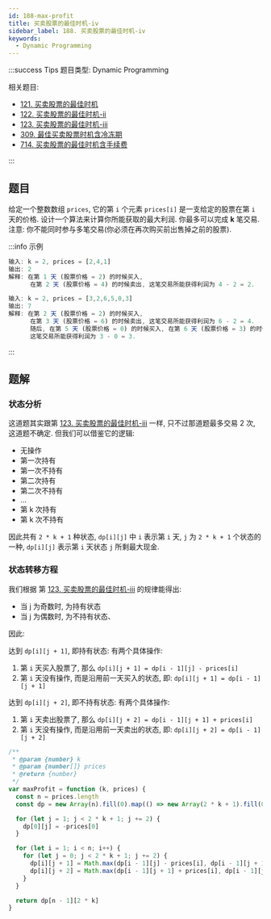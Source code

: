 ```yaml
---
id: 188-max-profit
title: 买卖股票的最佳时机-iv
sidebar_label: 188. 买卖股票的最佳时机-iv
keywords:
  - Dynamic Programming
---
```


:::success Tips
题目类型: Dynamic Programming

相关题目:

- [121. 买卖股票的最佳时机](/leetcode/easy/121-max-profit)
- [122. 买卖股票的最佳时机-ii](/leetcode/easy/122-max-profit)
- [123. 买卖股票的最佳时机-iii](/leetcode/hard/123-max-profit)
- [309. 最佳买卖股票时机含冷冻期](/leetcode/medium/309-max-profit)
- [714. 买卖股票的最佳时机含手续费](/leetcode/medium/714-max-profit)

:::

## 题目

给定一个整数数组 `prices`, 它的第 `i` 个元素 `prices[i]` 是一支给定的股票在第 `i` 天的价格. 设计一个算法来计算你所能获取的最大利润. 你最多可以完成 **k** 笔交易. 注意: 你不能同时参与多笔交易(你必须在再次购买前出售掉之前的股票).

:::info 示例

```ts
输入: k = 2, prices = [2,4,1]
输出: 2
解释: 在第 1 天 (股票价格 = 2) 的时候买入,
      在第 2 天 (股票价格 = 4) 的时候卖出, 这笔交易所能获得利润为 4 - 2 = 2.
```

```ts
输入: k = 2, prices = [3,2,6,5,0,3]
输出: 7
解释: 在第 2 天 (股票价格 = 2) 的时候买入,
      在第 3 天 (股票价格 = 6) 的时候卖出, 这笔交易所能获得利润为 6 - 2 = 4.
      随后, 在第 5 天 (股票价格 = 0) 的时候买入, 在第 6 天 (股票价格 = 3) 的时候卖出,
      这笔交易所能获得利润为 3 - 0 = 3.
```

:::

## 题解

### 状态分析

这道题其实跟第 [123. 买卖股票的最佳时机-iii](/leetcode/hard/123-max-profit) 一样, 只不过那道题最多交易 2 次, 这道题不确定. 但我们可以借鉴它的逻辑:

- 无操作
- 第一次持有
- 第一次不持有
- 第二次持有
- 第二次不持有
- ...
- 第 k 次持有
- 第 k 次不持有

因此共有 `2 * k + 1` 种状态, `dp[i][j]` 中 `i` 表示第 `i` 天, `j` 为 `2 * k + 1` 个状态的一种, `dp[i][j]` 表示第 `i` 天状态 `j` 所剩最大现金.

### 状态转移方程

我们根据 第 [123. 买卖股票的最佳时机-iii](/leetcode/hard/123-max-profit) 的规律能得出:

- 当 j 为奇数时, 为持有状态
- 当 j 为偶数时, 为不持有状态、

因此:

达到 `dp[i][j + 1]`, 即持有状态: 有两个具体操作:

1. 第 `i` 天买入股票了, 那么 `dp[i][j + 1] = dp[i - 1][j] - prices[i]`
2. 第 `i` 天没有操作, 而是沿用前一天买入的状态, 即: `dp[i][j + 1] = dp[i - 1][j + 1]`

达到 `dp[i][j + 2]`, 即不持有状态: 有两个具体操作:

1. 第 `i` 天卖出股票了, 那么 `dp[i][j + 2] = dp[i - 1][j + 1] + prices[i]`
2. 第 `i` 天没有操作, 而是沿用前一天卖出的状态, 即: `dp[i][j + 2] = dp[i - 1][j + 2]`

```ts
/**
 * @param {number} k
 * @param {number[]} prices
 * @return {number}
 */
var maxProfit = function (k, prices) {
  const n = prices.length
  const dp = new Array(n).fill(0).map(() => new Array(2 * k + 1).fill(0))

  for (let j = 1; j < 2 * k + 1; j += 2) {
    dp[0][j] = -prices[0]
  }

  for (let i = 1; i < n; i++) {
    for (let j = 0; j < 2 * k + 1; j += 2) {
      dp[i][j + 1] = Math.max(dp[i - 1][j] - prices[i], dp[i - 1][j + 1])
      dp[i][j + 2] = Math.max(dp[i - 1][j + 1] + prices[i], dp[i - 1][j + 2])
    }
  }

  return dp[n - 1][2 * k]
}
```
